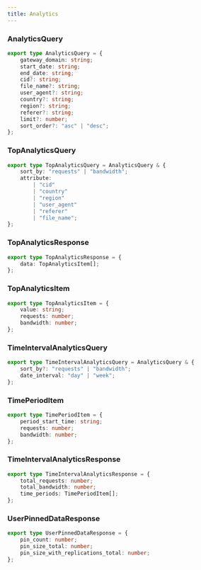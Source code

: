 ```yaml
---
title: Analytics
---
```


### AnalyticsQuery
```typescript
export type AnalyticsQuery = {
	gateway_domain: string;
	start_date: string;
	end_date: string;
	cid?: string;
	file_name?: string;
	user_agent?: string;
	country?: string;
	region?: string;
	referer?: string;
	limit?: number;
	sort_order?: "asc" | "desc";
};
```

### TopAnalyticsQuery
```typescript
export type TopAnalyticsQuery = AnalyticsQuery & {
	sort_by: "requests" | "bandwidth";
	attribute:
		| "cid"
		| "country"
		| "region"
		| "user_agent"
		| "referer"
		| "file_name";
};
```

### TopAnalyticsResponse
```typescript
export type TopAnalyticsResponse = {
	data: TopAnalyticsItem[];
};
```

### TopAnalyticsItem
```typescript
export type TopAnalyticsItem = {
	value: string;
	requests: number;
	bandwidth: number;
};
```

### TimeIntervalAnalyticsQuery
```typescript
export type TimeIntervalAnalyticsQuery = AnalyticsQuery & {
	sort_by?: "requests" | "bandwidth";
	date_interval: "day" | "week";
};
```

### TimePeriodItem
```typescript
export type TimePeriodItem = {
	period_start_time: string;
	requests: number;
	bandwidth: number;
};
```

### TimeIntervalAnalyticsResponse
```typescript
export type TimeIntervalAnalyticsResponse = {
	total_requests: number;
	total_bandwidth: number;
	time_periods: TimePeriodItem[];
};
```

### UserPinnedDataResponse
```typescript
export type UserPinnedDataResponse = {
	pin_count: number;
	pin_size_total: number;
	pin_size_with_replications_total: number;
};
```
